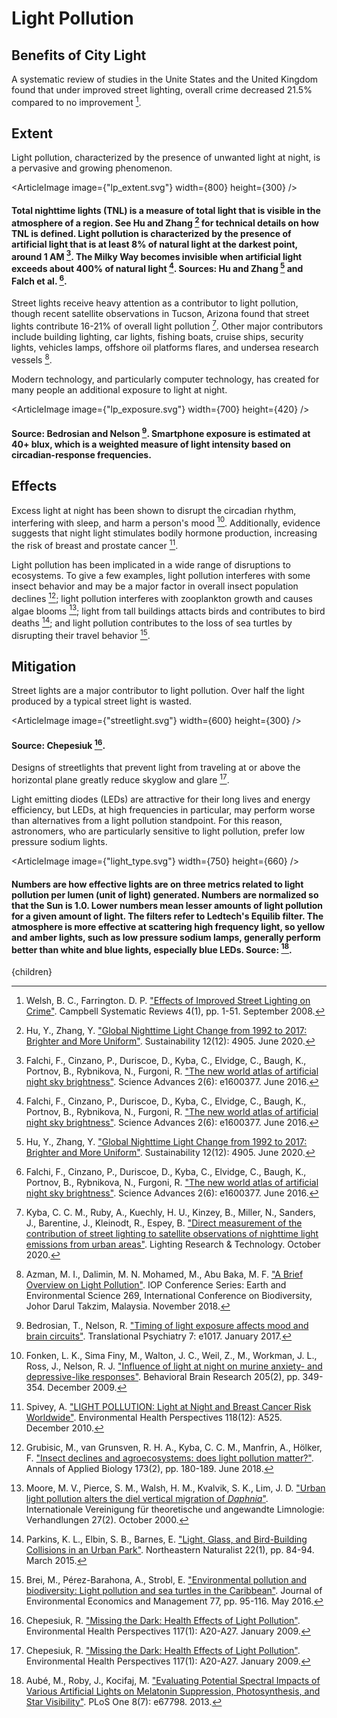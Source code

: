 


# Light Pollution

## Benefits of City Light

A systematic review of studies in the Unite States and the United Kingdom found that under improved street lighting, overall crime decreased 21.5% compared to no improvement [^14].

## Extent
Light pollution, characterized by the presence of unwanted light at night, is a pervasive and growing phenomenon.

<ArticleImage image={"lp_extent.svg"} width={800} height={300} />
#### Total nighttime lights (TNL) is a measure of total light that is visible in the atmosphere of a region. See Hu and Zhang [^9] for technical details on how TNL is defined. Light pollution is characterized by the presence of artificial light that is at least 8% of natural light at the darkest point, around 1 AM [^6]. The Milky Way becomes invisible when artificial light exceeds about 400% of natural light [^6]. Sources: Hu and Zhang [^9] and Falch et al. [^6].

Street lights receive heavy attention as a contributor to light pollution, though recent satellite observations in Tucson, Arizona found that street lights contribute 16-21% of overall light pollution [^10]. Other major contributors include building lighting, car lights, fishing boats, cruise ships, security lights, vehicles lamps, offshore oil platforms flares, and undersea research vessels [^2].

Modern technology, and particularly computer technology, has created for many people an additional exposure to light at night.

<ArticleImage image={"lp_exposure.svg"} width={700} height={420} />
#### Source: Bedrosian and Nelson [^3]. Smartphone exposure is estimated at 40+ blux, which is a weighted measure of light intensity based on circadian-response frequencies.

## Effects
Excess light at night has been shown to disrupt the circadian rhythm, interfering with sleep, and harm a person's mood [^7]. Additionally, evidence suggests that night light stimulates bodily hormone production, increasing the risk of breast and prostate cancer [^13].

Light pollution has been implicated in a wide range of disruptions to ecosystems. To give a few examples, light pollution interferes with some insect behavior and may be a major factor in overall insect population declines [^8]; light pollution interferes with zooplankton growth and causes algae blooms [^11]; light from tall buildings attacts birds and contributes to bird deaths [^12]; and light pollution contributes to the loss of sea turtles by disrupting their travel behavior [^4].

## Mitigation
Street lights are a major contributor to light pollution. Over half the light produced by a typical street light is wasted.

<ArticleImage image={"streetlight.svg"} width={600} height={300} />
#### Source: Chepesiuk [^5].

Designs of streetlights that prevent light from traveling at or above the horizontal plane greatly reduce skyglow and glare [^5].

<BetterStreetlightDesignSolution />

<ReduceNightimeOfficeBuildingLightSolution />

Light emitting diodes (LEDs) are attractive for their long lives and energy efficiency, but LEDs, at high frequencies in particular, may perform worse than alternatives from a light pollution standpoint. For this reason, astronomers, who are particularly sensitive to light pollution, prefer low pressure sodium lights.

<ArticleImage image={"light_type.svg"} width={750} height={660} />
#### Numbers are how effective lights are on three metrics related to light pollution per lumen (unit of light) generated. Numbers are normalized so that the Sun is 1.0. Lower numbers mean lesser amounts of light pollution for a given amount of light. The filters refer to Ledtech's Equilib filter. The atmosphere is more effective at scattering high frequency light, so yellow and amber lights, such as low pressure sodium lamps, generally perform better than white and blue lights, especially blue LEDs. Source: [^1].

[^1]: Aubé, M., Roby, J., Kocifaj, M. ["Evaluating Potential Spectral Impacts of Various Artificial Lights on Melatonin Suppression, Photosynthesis, and Star Visibility"](https://www.ncbi.nlm.nih.gov/pmc/articles/PMC3702543/). PLoS One 8(7): e67798. 2013.

[^2]: Azman, M. I., Dalimin, M. N. Mohamed, M., Abu Baka, M. F. ["A Brief Overview on Light Pollution"](https://iopscience.iop.org/article/10.1088/1755-1315/269/1/012014). IOP Conference Series: Earth and Environmental Science 269, International Conference on Biodiversity, Johor Darul Takzim, Malaysia. November 2018.

[^3]: Bedrosian, T., Nelson, R. ["Timing of light exposure affects mood and brain circuits"](https://www.ncbi.nlm.nih.gov/pmc/articles/PMC5299389/). Translational Psychiatry 7: e1017. January 2017.

[^4]: Brei, M., Pérez-Barahona, A., Strobl, E. ["Environmental pollution and biodiversity: Light pollution and sea turtles in the Caribbean"](https://www.sciencedirect.com/science/article/abs/pii/S0095069616000097). Journal of Environmental Economics and Management 77, pp. 95-116. May 2016.

[^5]: Chepesiuk, R. ["Missing the Dark: Health Effects of Light Pollution"](https://www.ncbi.nlm.nih.gov/pmc/articles/PMC2627884/). Environmental Health Perspectives 117(1): A20-A27. January 2009.

[^6]: Falchi, F., Cinzano, P., Duriscoe, D., Kyba, C., Elvidge, C., Baugh, K., Portnov, B., Rybnikova, N., Furgoni, R. ["The new world atlas of artificial night sky brightness"](https://advances.sciencemag.org/content/2/6/e1600377). Science Advances 2(6): e1600377. June 2016.

[^7]: Fonken, L. K., Sima Finy, M., Walton, J. C., Weil, Z., M., Workman, J. L., Ross, J., Nelson, R. J. ["Influence of light at night on murine anxiety- and depressive-like responses"](https://www.sciencedirect.com/science/article/abs/pii/S0166432809004173?via%3Dihub). Behavioral Brain Research 205(2), pp. 349-354. December 2009.

[^8]: Grubisic, M., van Grunsven, R. H. A., Kyba, C. C. M., Manfrin, A., Hölker, F. ["Insect declines and agroecosystems: does light pollution matter?"](https://onlinelibrary.wiley.com/doi/10.1111/aab.12440). Annals of Applied Biology 173(2), pp. 180-189. June 2018.

[^9]: Hu, Y., Zhang, Y. ["Global Nighttime Light Change from 1992 to 2017: Brighter and More Uniform"](https://www.mdpi.com/2071-1050/12/12/4905/htm). Sustainability 12(12): 4905. June 2020.

[^10]: Kyba, C. C. M., Ruby, A., Kuechly, H. U., Kinzey, B., Miller, N., Sanders, J., Barentine, J., Kleinodt, R., Espey, B. ["Direct measurement of the contribution of street lighting to satellite observations of nighttime light emissions from urban areas"](https://journals.sagepub.com/doi/10.1177/1477153520958463). Lighting Research & Technology. October 2020.

[^11]: Moore, M. V., Pierce, S. M., Walsh, H. M., Kvalvik, S. K., Lim, J. D. ["Urban light pollution alters the diel vertical migration of *Daphnia*"](https://www.tandfonline.com/doi/abs/10.1080/03680770.1998.11901341?journalCode=tinw19). Internationale Vereinigung für theoretische und angewandte Limnologie: Verhandlungen 27(2). October 2000.

[^12]: Parkins, K. L., Elbin, S. B., Barnes, E. ["Light, Glass, and Bird-Building Collisions in an Urban Park"](https://bioone.org/journals/northeastern-naturalist/volume-22/issue-1/045.022.0113/Light-Glass-and-BirdBuilding-Collisions-in-an-Urban-Park/10.1656/045.022.0113.short). Northeastern Naturalist 22(1), pp. 84-94. March 2015.

[^13]: Spivey, A. ["LIGHT POLLUTION: Light at Night and Breast Cancer Risk Worldwide"](https://www.ncbi.nlm.nih.gov/pmc/articles/PMC3002207/). Environmental Health Perspectives 118(12): A525. December 2010.

[^14]: Welsh, B. C., Farrington. D. P. ["Effects of Improved Street Lighting on Crime"](https://onlinelibrary.wiley.com/doi/full/10.4073/csr.2008.13). Campbell Systematic Reviews 4(1), pp. 1-51. September 2008.

  <Article 
    focusAreaUrl={focusAreaUrl} 
    hierarchy={hierarchy} 
    site={site}
  >
    {children}
  </Article>